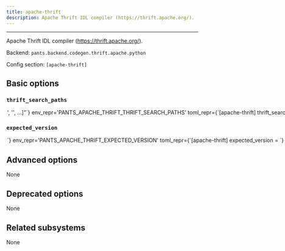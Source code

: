 ```yaml
---
title: apache-thrift
description: Apache Thrift IDL compiler (https://thrift.apache.org/).
---
```



---

Apache Thrift IDL compiler (https://thrift.apache.org/).

Backend: <span className="color--primary">`pants.backend.codegen.thrift.apache.python`</span>

Config section: <span className="color--primary">`[apache-thrift]`</span>

<span className={styles.options}>

## Basic options

### `thrift_search_paths`

<Option
  cli_repr={`--apache-thrift-thrift-search-paths="['<str>', '<str>', ...]"`}
  env_repr='PANTS_APACHE_THRIFT_THRIFT_SEARCH_PATHS'
  toml_repr={`[apache-thrift]
thrift_search_paths = [
    '<str>',
    '<str>',
    ...,
]`}
  default_repr={`[\n  "<PATH>"\n]`}
>

A list of paths to search for Thrift.

Specify absolute paths to directories with the `thrift` binary, e.g. `/usr/bin`. Earlier entries will be searched first.

The special string `"<PATH>"` will expand to the contents of the PATH env var.

</Option>

### `expected_version`

<Option
  cli_repr={`--apache-thrift-expected-version=<str>`}
  env_repr='PANTS_APACHE_THRIFT_EXPECTED_VERSION'
  toml_repr={`[apache-thrift]
expected_version = <str>`}
  default_repr={`0.15`}
>

The major/minor version of Apache Thrift that you are using, such as `0.15`.

Pants will only use Thrift binaries from `--thrift-search-paths` that have the expected version, and it will error if none are found.

Do not include the patch version.

</Option>

## Advanced options

None

## Deprecated options

None

## Related subsystems

None

</span>
